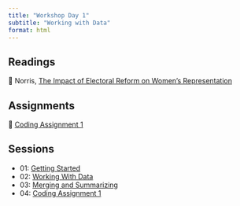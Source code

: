 ```yaml
---
title: "Workshop Day 1"
subtitle: "Working with Data"
format: html
---
```


## Readings

| 📖 Norris, [The Impact of Electoral Reform on Women's Representation](https://link-springer-com.proxygw.wrlc.org/article/10.1057/palgrave.ap.5500151)

## Assignments

| 🧮 [Coding Assignment 1](/assignments/coding-assignment-1.html)

## Sessions

- 01: [Getting Started](/slides/day-1.1.html)
- 02: [Working With Data](/slides/day-1.2.html)
- 03: [Merging and Summarizing](/slides/day-1.3.html)
- 04: [Coding Assignment 1](/assignments/coding-assignment-1.html)

